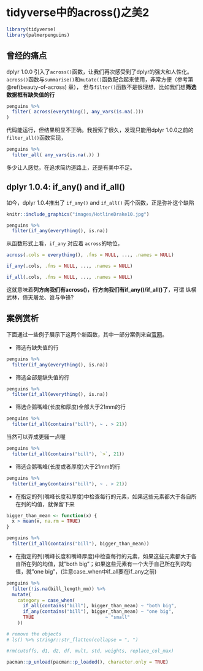 # tidyverse中的across()之美2 {#tidyverse-beauty-of-across2}

```r
library(tidyverse)
library(palmerpenguins)
```


## 曾经的痛点

dplyr 1.0.0 引入了`across()`函数，让我们再次感受到了dplyr的强大和人性化。
`across()`函数与`summarise()`和`mutate()`函数配合起来使用，非常方便（参考第 \@ref(beauty-of-across) 章），
但与`filter()`函数不是很理想，比如我们想**筛选数据框有缺失值的行**

```r
penguins %>% 
  filter( across(everything(), any_vars(is.na(.)))
)
```

代码能运行，但结果明显不正确。我搜索了很久，发现只能用dplyr 1.0.0之前的`filter_all()`函数实现， 

```r
penguins %>% 
  filter_all( any_vars(is.na(.)) )
```

多少让人感觉，在追求简约道路上，还是有美中不足。



## dplyr 1.0.4: if_any() and if_all()

如今，dplyr 1.0.4推出了 `if_any()` and `if_all()` 两个函数，正是弥补这个缺陷


```r
knitr::include_graphics("images/HotlineDrake10.jpg")
```


```r
penguins %>% 
  filter(if_any(everything(), is.na))
```



从函数形式上看，`if_any` 对应着 `across`的地位，

```r
across(.cols = everything(), .fns = NULL, ..., .names = NULL)

if_any(.cols, .fns = NULL, ..., .names = NULL)

if_all(.cols, .fns = NULL, ..., .names = NULL)
```


这就意味着**列方向我们有across()，行方向我们有if_any()/if_all()了**，可谓 纵横武林，倚天屠龙、谁与争锋?


## 案例赏析

下面通过一些例子展示下这两个新函数，其中一部分案例来自[官网](https://www.tidyverse.org/blog/2021/02/dplyr-1-0-4-if-any/)。


- 筛选有缺失值的行
```r
penguins %>% 
  filter(if_any(everything(), is.na))
```



- 筛选全部是缺失值的行
```r
penguins %>% 
  filter(if_all(everything(), is.na))
```





- 筛选企鹅嘴峰(长度和厚度)全部大于21mm的行
```r
penguins %>% 
  filter(if_all(contains("bill"), ~ . > 21))
```


当然可以弄成更骚一点喔
```r
penguins %>% 
  filter(if_all(contains("bill"), `>`, 21))
```


- 筛选企鹅嘴峰(长度或者厚度)大于21mm的行
```r
penguins %>% 
  filter(if_any(contains("bill"), ~ . > 21))
```






- 在指定的列(嘴峰长度和厚度)中检查每行的元素，如果这些元素都大于各自所在列的均值，就保留下来
```r
bigger_than_mean <- function(x) {
  x > mean(x, na.rm = TRUE)
}

penguins %>% 
  filter(if_all(contains("bill"), bigger_than_mean))
```


- 在指定的列(嘴峰长度和嘴峰厚度)中检查每行的元素，如果这些元素都大于各自所在列的均值，就"both big"；如果这些元素有一个大于自己所在列的均值，就"one big"，(注意case_when中if_all要在if_any之前)

```r
penguins %>% 
  filter(!is.na(bill_length_mm)) %>% 
  mutate(
    category = case_when(
      if_all(contains("bill"), bigger_than_mean) ~ "both big", 
      if_any(contains("bill"), bigger_than_mean) ~ "one big", 
      TRUE                          ~ "small"
    ))
```





```r
# remove the objects
# ls() %>% stringr::str_flatten(collapse = ", ")

#rm(cutoffs, d1, d2, df, mult, std, weights, replace_col_max)
```



```r
pacman::p_unload(pacman::p_loaded(), character.only = TRUE)
```




